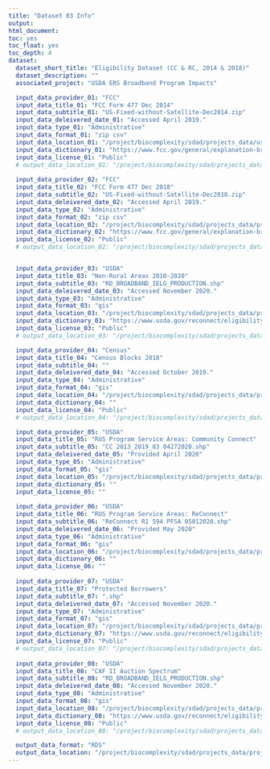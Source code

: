 ```yaml
---
title: "Dataset 03 Info"
output:
html_document:
toc: yes
toc_float: yes
toc_depth: 4
dataset:
  dataset_short_title: "Eligibility Dataset (CC & RC, 2014 & 2018)"
  dataset_description: ""
  associated_project: "USDA ERS Broadband Program Impacts"

  input_data_provider_01: "FCC"
  input_data_title_01: "FCC Form 477 Dec 2014"
  input_data_subtitle_01: "US-Fixed-without-Satellite-Dec2014.zip"
  input_data_deleivered_date_01: "Accessed April 2019."
  input_data_type_01: "Administrative"
  input_data_format_01: "zip csv"
  input_data_location_01: "/project/biocomplexity/sdad/projects_data/usda/bb/original/Corelogic_June_2020_Filesfbd_us_without_satellite_dec2014_v3.csv"
  input_data_dictionary_01: "https://www.fcc.gov/general/explanation-broadband-deployment-data"
  input_data_license_01: "Public"
  # output_data_location_01: "/project/biocomplexity/sdad/projects_data/project_data/usda/rural_broadband/fcc_availability/fcc_2014_block_maxspdelig_threshold_total3.RDS"
  
  input_data_provider_02: "FCC"
  input_data_title_02: "FCC Form 477 Dec 2018"
  input_data_subtitle_02: "US-Fixed-without-Satellite-Dec2018.zip"
  input_data_deleivered_date_02: "Accessed April 2019."
  input_data_type_02: "Administrative"
  input_data_format_02: "zip csv"
  input_data_location_02: "/project/biocomplexity/sdad/projects_data/project_data/usda/rural_broadband/fcc_availability/fbd_us_without_satellite_dec2018_v2.csv"
  input_data_dictionary_02: "https://www.fcc.gov/general/explanation-broadband-deployment-data"
  input_data_license_02: "Public"
  # output_data_location_02: "/project/biocomplexity/sdad/projects_data/project_data/usda/rural_broadband/fcc_availability/fcc_2018_block_maxspdelig.RDS"


  input_data_provider_03: "USDA"
  input_data_title_03: "Non-Rural Areas 2010-2020"
  input_data_subtitle_03: "RD_BROADBAND_IELG_PRODUCTION.shp"
  input_data_deleivered_date_03: "Accessed November 2020."
  input_data_type_03: "Administrative"
  input_data_format_03: "gis"
  input_data_location_03: "/project/biocomplexity/sdad/projects_data/project_data/usda/rural_broadband/RECONNECT_NON_RURAL/RD_BROADBAND_IELG_PRODUCTION.shp"
  input_data_dictionary_03: "https://www.usda.gov/reconnect/eligibility-area-map-datasets"
  input_data_license_03: "Public"
  # output_data_location_03: "/project/biocomplexity/sdad/projects_data/project_data/usda/rural_broadband/RECONNECT_NON_RURAL_working/final_nonruralareas_USDAfile_translatedblocks_df_NOV182020.RDS"

  input_data_provider_04: "Census"
  input_data_title_04: "Census Blocks 2018"
  input_data_subtitle_04: ""
  input_data_deleivered_date_04: "Accessed October 2019."
  input_data_type_04: "Administrative"
  input_data_format_04: "gis"
  input_data_location_04: "/project/biocomplexity/sdad/projects_data/project_data/usda/rural_broadband/RECONNECT_NON_RURAL/RD_BROADBAND_IELG_PRODUCTION.shp"
  input_data_dictionary_04: ""
  input_data_license_04: "Public"
  # output_data_location_04: "/project/biocomplexity/sdad/projects_data/usda/bb/original/censusblocks/blocks_TIGER2018_sf_RDS_USA_SF_wmissing.RDS"

  input_data_provider_05: "USDA"
  input_data_title_05: "RUS Program Service Areas: Community Connect"
  input_data_subtitle_05: "CC 2013_2019_83 04272020.shp"
  input_data_deleivered_date_05: "Provided April 2020"
  input_data_type_05: "Administrative"
  input_data_format_05: "gis"
  input_data_location_05: "/project/biocomplexity/sdad/projects_data/project_data/usda/rural_broadband/RUS_CC_Shapefiles_April2020/CC 2013_2019_83 04272020.shp"
  input_data_dictionary_05: ""
  input_data_license_05: ""
  
  input_data_provider_06: "USDA"
  input_data_title_06: "RUS Program Service Areas: ReConnect"
  input_data_subtitle_06: "ReConnect R1 594 PFSA 05012020.shp"
  input_data_deleivered_date_06: "Provided May 2020"
  input_data_type_06: "Administrative"
  input_data_format_06: "gis"
  input_data_location_06: "/project/biocomplexity/sdad/projects_data/project_data/usda/rural_broadband/RUS_RC_Shapefiles_April2020/ReConnect R1 594 PFSA 05012020.shp"
  input_data_dictionary_06: ""
  input_data_license_06: ""
  
  input_data_provider_07: "USDA"
  input_data_title_07: "Protected Borrowers"
  input_data_subtitle_07: ".shp"
  input_data_deleivered_date_07: "Accessed November 2020."
  input_data_type_07: "Administrative"
  input_data_format_07: "gis"
  input_data_location_07: "/project/biocomplexity/sdad/projects_data/project_data/usda/rural_broadband/RECONNECT_NON_RURAL/RD_BROADBAND_IELG_PRODUCTION.shp"
  input_data_dictionary_07: "https://www.usda.gov/reconnect/eligibility-area-map-datasets"
  input_data_license_07: "Public"
  # output_data_location_07: "/project/biocomplexity/sdad/projects_data/project_data/usda/rural_broadband/RECONNECT_NON_RURAL_working/final_nonruralareas_USDAfile_translatedblocks_df_NOV182020.RDS"
  
  input_data_provider_08: "USDA"
  input_data_title_08: "CAF II Auction Spectrum"
  input_data_subtitle_08: "RD_BROADBAND_IELG_PRODUCTION.shp"
  input_data_deleivered_date_08: "Accessed November 2020."
  input_data_type_08: "Administrative"
  input_data_format_08: "gis"
  input_data_location_08: "/project/biocomplexity/sdad/projects_data/project_data/usda/rural_broadband/RECONNECT_NON_RURAL/RD_BROADBAND_IELG_PRODUCTION.shp"
  input_data_dictionary_08: "https://www.usda.gov/reconnect/eligibility-area-map-datasets"
  input_data_license_08: "Public"
  # output_data_location_08: "/project/biocomplexity/sdad/projects_data/project_data/usda/rural_broadband/RECONNECT_NON_RURAL_working/final_nonruralareas_USDAfile_translatedblocks_df_NOV182020.RDS"

  output_data_format: "RDS"
  output_data_location: "/project/biocomplexity/sdad/projects_data/project_data/usda/rural_broadband/USA_2014_final_eligibility_sf_14DEC2020v7.RDS"
---
```

